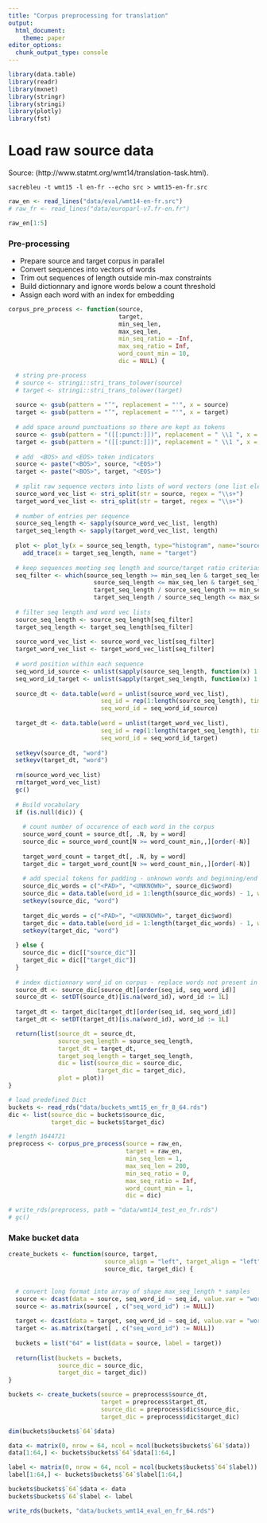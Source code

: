 ```yaml
---
title: "Corpus preprocessing for translation"
output:
  html_document:
    theme: paper
editor_options: 
  chunk_output_type: console
---
```



```r
library(data.table)
library(readr)
library(mxnet)
library(stringr)
library(stringi)
library(plotly)
library(fst)
```


# Load raw source data

Source: (http://www.statmt.org/wmt14/translation-task.html). 

```
sacrebleu -t wmt15 -l en-fr --echo src > wmt15-en-fr.src
```


```r
raw_en <- read_lines("data/eval/wmt14-en-fr.src")
# raw_fr <- read_lines("data/europarl-v7.fr-en.fr")
```

```r
raw_en[1:5]
```


### Pre-processing

- Prepare source and target corpus in parallel  
- Convert sequences into vectors of words  
- Trim out sequences of length outside min-max constraints  
- Build dictionnary and ignore words below a count threshold
- Assign each word with an index for embedding


```r

corpus_pre_process <- function(source, 
                               target, 
                               min_seq_len, 
                               max_seq_len,
                               min_seq_ratio = -Inf,
                               max_seq_ratio = Inf,
                               word_count_min = 10, 
                               dic = NULL) {

  # string pre-process
  # source <- stringi::stri_trans_tolower(source)
  # target <- stringi::stri_trans_tolower(target)
  
  source <- gsub(pattern = "’", replacement = "'", x = source)
  target <- gsub(pattern = "’", replacement = "'", x = target)
  
  # add space around punctuations so there are kept as tokens
  source <- gsub(pattern = "([[:punct:]])", replacement = " \\1 ", x = source)
  target <- gsub(pattern = "([[:punct:]])", replacement = " \\1 ", x = target)
  
  # add  <BOS> and <EOS> token indicators
  source <- paste("<BOS>", source, "<EOS>")
  target <- paste("<BOS>", target, "<EOS>")
  
  # split raw sequence vectors into lists of word vectors (one list element per sequence)
  source_word_vec_list <- stri_split(str = source, regex = "\\s+")
  target_word_vec_list <- stri_split(str = target, regex = "\\s+")
  
  # number of entries per sequence
  source_seq_length <- sapply(source_word_vec_list, length)
  target_seq_length <- sapply(target_word_vec_list, length)
  
  plot <- plot_ly(x = source_seq_length, type="histogram", name="source") %>% 
    add_trace(x = target_seq_length, name = "target")
  
  # keep sequences meeting seq length and source/target ratio criterias
  seq_filter <- which(source_seq_length >= min_seq_len & target_seq_length >= min_seq_len & 
                        source_seq_length <= max_seq_len & target_seq_length <= max_seq_len &
                        target_seq_length / source_seq_length >= min_seq_ratio & 
                        target_seq_length / source_seq_length <= max_seq_ratio)
  
  # filter seq length and word vec lists
  source_seq_length <- source_seq_length[seq_filter]
  target_seq_length <- target_seq_length[seq_filter]
  
  source_word_vec_list <- source_word_vec_list[seq_filter]
  target_word_vec_list <- target_word_vec_list[seq_filter]
  
  # word position within each sequence
  seq_word_id_source <- unlist(sapply(source_seq_length, function(x) 1:x))
  seq_word_id_target <- unlist(sapply(target_seq_length, function(x) 1:x))
  
  source_dt <- data.table(word = unlist(source_word_vec_list), 
                          seq_id = rep(1:length(source_seq_length), times = source_seq_length),
                          seq_word_id = seq_word_id_source)
  
  target_dt <- data.table(word = unlist(target_word_vec_list), 
                          seq_id = rep(1:length(target_seq_length), times = target_seq_length),
                          seq_word_id = seq_word_id_target)
  
  setkeyv(source_dt, "word")
  setkeyv(target_dt, "word")
  
  rm(source_word_vec_list)
  rm(target_word_vec_list)
  gc()
  
  # Build vocabulary
  if (is.null(dic)) {
    
    # count number of occurence of each word in the corpus
    source_word_count = source_dt[, .N, by = word]
    source_dic = source_word_count[N >= word_count_min,,][order(-N)]
    
    target_word_count = target_dt[, .N, by = word]
    target_dic = target_word_count[N >= word_count_min,,][order(-N)]
    
    # add special tokens for padding - unknown words and beginning/end of sequence
    source_dic_words = c("<PAD>", "<UNKNOWN>", source_dic$word)
    source_dic = data.table(word_id = 1:length(source_dic_words) - 1, word = source_dic_words)
    setkeyv(source_dic, "word")
    
    target_dic_words = c("<PAD>", "<UNKNOWN>", target_dic$word)
    target_dic = data.table(word_id = 1:length(target_dic_words) - 1, word = target_dic_words)
    setkeyv(target_dic, "word")
    
  } else {
    source_dic = dic[["source_dic"]]
    target_dic = dic[["target_dic"]]
  }
  
  # index dictionnary word_id on corpus - replace words not present in dic by <UNKNOWN> id
  source_dt <- source_dic[source_dt][order(seq_id, seq_word_id)]
  source_dt <- setDT(source_dt)[is.na(word_id), word_id := 1L]
  
  target_dt <- target_dic[target_dt][order(seq_id, seq_word_id)]
  target_dt <- setDT(target_dt)[is.na(word_id), word_id := 1L]

  return(list(source_dt = source_dt, 
              source_seq_length = source_seq_length,
              target_dt = target_dt,
              target_seq_length = target_seq_length,
              dic = list(source_dic = source_dic,
                         target_dic = target_dic),
              plot = plot))
}

```

```r

# load predefined Dict
buckets <- read_rds("data/buckets_wmt15_en_fr_8_64.rds")
dic <- list(source_dic = buckets$source_dic,
            target_dic = buckets$target_dic)

# length 1644721
preprocess <- corpus_pre_process(source = raw_en, 
                                 target = raw_en, 
                                 min_seq_len = 1, 
                                 max_seq_len = 200,
                                 min_seq_ratio = 0, 
                                 max_seq_ratio = Inf,
                                 word_count_min = 1, 
                                 dic = dic)

# write_rds(preprocess, path = "data/wmt14_test_en_fr.rds")
# gc()

```


### Make bucket data

```r
create_buckets <- function(source, target, 
                           source_align = "left", target_align = "left",
                           source_dic, target_dic) {
  
  
  # convert long format into array of shape max_seq_length * samples
  source <- dcast(data = source, seq_word_id ~ seq_id, value.var = "word_id", fill = 0)
  source <- as.matrix(source[ , c("seq_word_id") := NULL])
  
  target <- dcast(data = target, seq_word_id ~ seq_id, value.var = "word_id", fill = 0)
  target <- as.matrix(target[ , c("seq_word_id") := NULL])
  
  buckets = list("64" = list(data = source, label = target))
  
  return(list(buckets = buckets,
              source_dic = source_dic,
              target_dic = target_dic))
}

```

```r
buckets <- create_buckets(source = preprocess$source_dt, 
                          target = preprocess$target_dt, 
                          source_dic = preprocess$dic$source_dic, 
                          target_dic = preprocess$dic$target_dic)

dim(buckets$buckets$`64`$data)

data <- matrix(0, nrow = 64, ncol = ncol(buckets$buckets$`64`$data))
data[1:64,] <- buckets$buckets$`64`$data[1:64,]

label <- matrix(0, nrow = 64, ncol = ncol(buckets$buckets$`64`$label))
label[1:64,] <- buckets$buckets$`64`$label[1:64,]

buckets$buckets$`64`$data <- data
buckets$buckets$`64`$label <- label

write_rds(buckets, "data/buckets_wmt14_eval_en_fr_64.rds")
```

